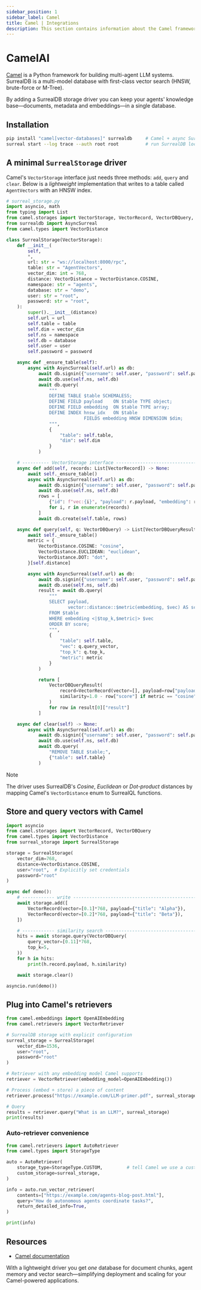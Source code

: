 ```yaml
---
sidebar_position: 1
sidebar_label: Camel
title: Camel | Integrations
description: This section contains information about the Camel framework and how to integrate it with SurrealDB.
---
```


# CamelAI

[Camel](https://www.camel-ai.org) is a Python framework for building multi-agent LLM systems.
SurrealDB is a multi-model database with first-class vector search (HNSW, brute-force or M-Tree).

By adding a SurrealDB storage driver you can keep your agents' knowledge base—documents, metadata and embeddings—in a single database.

## Installation

```bash
pip install "camel[vector-databases]" surrealdb     # Camel + async SurrealDB SDK
surreal start --log trace --auth root root          # run SurrealDB locally
```

## A minimal `SurrealStorage` driver

Camel's `VectorStorage` interface just needs three methods: `add`, `query` and `clear`.
Below is a *lightweight* implementation that writes to a table called `AgentVectors` with an HNSW index.

```python
# surreal_storage.py
import asyncio, math
from typing import List
from camel.storages import VectorStorage, VectorRecord, VectorDBQuery, VectorDBQueryResult
from surrealdb import AsyncSurreal
from camel.types import VectorDistance

class SurrealStorage(VectorStorage):
    def __init__(
        self,
        *,
        url: str = "ws://localhost:8000/rpc",
        table: str = "AgentVectors",
        vector_dim: int = 768,
        distance: VectorDistance = VectorDistance.COSINE,
        namespace: str = "agents",
        database: str = "demo",
        user: str = "root",
        password: str = "root",
    ):
        super().__init__(distance)
        self.url = url
        self.table = table
        self.dim = vector_dim
        self.ns = namespace
        self.db = database
        self.user = user
        self.password = password

    async def _ensure_table(self):
        async with AsyncSurreal(self.url) as db:
            await db.signin({"username": self.user, "password": self.password})
            await db.use(self.ns, self.db)
            await db.query(
                """
                DEFINE TABLE $table SCHEMALESS;
                DEFINE FIELD payload    ON $table TYPE object;
                DEFINE FIELD embedding  ON $table TYPE array;
                DEFINE INDEX hnsw_idx   ON $table
                             FIELDS embedding HNSW DIMENSION $dim;
                """,
                {
                    "table": self.table,
                    "dim": self.dim
                }
            )

    # ---------- VectorStorage interface ---------------------------------
    async def add(self, records: List[VectorRecord]) -> None:
        await self._ensure_table()
        async with AsyncSurreal(self.url) as db:
            await db.signin({"username": self.user, "password": self.password})
            await db.use(self.ns, self.db)
            rows = [
                {"id": f"vec:{i}", "payload": r.payload, "embedding": r.vector}
                for i, r in enumerate(records)
            ]
            await db.create(self.table, rows)

    async def query(self, q: VectorDBQuery) -> List[VectorDBQueryResult]:
        await self._ensure_table()
        metric = {
            VectorDistance.COSINE: "cosine",
            VectorDistance.EUCLIDEAN: "euclidean",
            VectorDistance.DOT: "dot",
        }[self.distance]

        async with AsyncSurreal(self.url) as db:
            await db.signin({"username": self.user, "password": self.password})
            await db.use(self.ns, self.db)
            result = await db.query(
                """
                SELECT payload,
                       vector::distance::$metric(embedding, $vec) AS score
                FROM $table
                WHERE embedding <|$top_k,$metric|> $vec
                ORDER BY score;
                """,
                {
                    "table": self.table,
                    "vec": q.query_vector,
                    "top_k": q.top_k,
                    "metric": metric
                }
            )

            return [
                VectorDBQueryResult(
                    record=VectorRecord(vector=[], payload=row["payload"]),
                    similarity=1.0 - row["score"] if metric == "cosine" else -row["score"],
                )
                for row in result[0]["result"]
            ]

    async def clear(self) -> None:
        async with AsyncSurreal(self.url) as db:
            await db.signin({"username": self.user, "password": self.password})
            await db.use(self.ns, self.db)
            await db.query(
                "REMOVE TABLE $table;",
                {"table": self.table}
            )
```

> [!Note]
> The driver uses SurrealDB's *Cosine*, *Euclidean* or *Dot-product* distances by mapping Camel's `VectorDistance` enum to SurrealQL functions.

## Store and query vectors with Camel

```python
import asyncio
from camel.storages import VectorRecord, VectorDBQuery
from camel.types import VectorDistance
from surreal_storage import SurrealStorage

storage = SurrealStorage(
    vector_dim=768,
    distance=VectorDistance.COSINE,
    user="root",  # Explicitly set credentials
    password="root"
)

async def demo():
    # ------------ write -----------------------------------------------
    await storage.add([
        VectorRecord(vector=[0.1]*768, payload={"title": "Alpha"}),
        VectorRecord(vector=[0.2]*768, payload={"title": "Beta"}),
    ])

    # ------------ similarity search -----------------------------------
    hits = await storage.query(VectorDBQuery(
        query_vector=[0.11]*768,
        top_k=5,
    ))
    for h in hits:
        print(h.record.payload, h.similarity)

    await storage.clear()

asyncio.run(demo())
```

## Plug into Camel's retrievers

```python
from camel.embeddings import OpenAIEmbedding
from camel.retrievers import VectorRetriever

# SurrealDB storage with explicit configuration
surreal_storage = SurrealStorage(
    vector_dim=1536,
    user="root",
    password="root"
)

# Retriever with any embedding model Camel supports
retriever = VectorRetriever(embedding_model=OpenAIEmbedding())

# Process (embed + store) a piece of content
retriever.process("https://example.com/LLM-primer.pdf", surreal_storage)

# Query
results = retriever.query("What is an LLM?", surreal_storage)
print(results)
```

### Auto-retriever convenience

```python
from camel.retrievers import AutoRetriever
from camel.types import StorageType

auto = AutoRetriever(
    storage_type=StorageType.CUSTOM,         # tell Camel we use a custom storage
    custom_storage=surreal_storage,
)

info = auto.run_vector_retriever(
    contents=["https://example.com/agents-blog-post.html"],
    query="How do autonomous agents coordinate tasks?",
    return_detailed_info=True,
)

print(info)
```

## Resources

* [Camel documentation](https://docs.camel-ai.org/)

With a lightweight driver you get *one* database for document chunks, agent memory and vector search—simplifying deployment and scaling for your Camel-powered applications.
